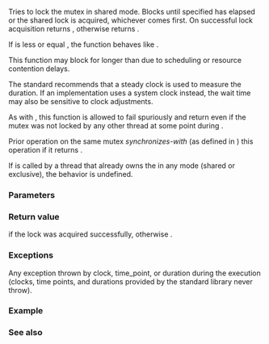 {{cpp/thread/shared_timed_mutex/title|try_lock_shared_for}}
{{cpp/thread/shared_timed_mutex/navbar}}
{{dcl begin}}
{{dcl|since=c++14|
template&lt; class Rep, class Period &gt;
bool try_lock_shared_for( const std::chrono::duration&lt;Rep,Period&gt;&amp; timeout_duration );
}}
{{dcl end}}

Tries to lock the mutex in shared mode. Blocks until specified {{c|timeout_duration}} has elapsed or the shared lock is acquired, whichever comes first. On successful lock acquisition returns {{c|true}}, otherwise returns {{c|false}}. 

If {{c|timeout_duration}} is less or equal {{c|timeout_duration.zero()}}, the function behaves like {{lc|try_lock_shared()}}.

This function may block for longer than {{c|timeout_duration}} due to scheduling or resource contention delays. 

The standard recommends that a steady clock is used to measure the duration. If an implementation uses a system clock instead, the wait time may also be sensitive to clock adjustments.

As with {{lc|try_lock_shared()}}, this function is allowed to fail spuriously and return {{c|false}} even if the mutex was not locked by any other thread at some point during {{c|timeout_duration}}.

Prior {{lc|unlock()}} operation on the same mutex ''synchronizes-with'' (as defined in {{lc|std::memory_order}}) this operation if it returns {{c|true}}.

If {{tt|try_lock_shared_for}} is called by a thread that already owns the {{tt|mutex}} in any mode (shared or exclusive), the behavior is undefined.

===Parameters===
{{par begin}}
{{par|timeout_duration|maximum duration to block for}}
{{par end}}

===Return value===
{{c|true}} if the lock was acquired successfully, otherwise {{c|false}}.

===Exceptions===
Any exception thrown by clock, time_point, or duration during the execution (clocks, time points, and durations provided by the standard library never throw).

===Example===
{{example}}

===See also===
{{dsc begin}}
{{dsc inc|cpp/thread/mutex/dsc try_lock_shared|shared_timed_mutex}}
{{dsc inc|cpp/thread/mutex/dsc try_lock_shared_until|shared_timed_mutex}}
{{dsc inc|cpp/thread/mutex/dsc try_lock_for|shared_timed_mutex}}
{{dsc end}}

{{langlinks|de|es|fr|it|ja|pt|ru|zh}}